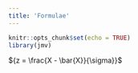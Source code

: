 ```yaml
---
title: 'Formulae'
---
```


```r
knitr::opts_chunk$set(echo = TRUE)
library(jmv)
```

${z = \frac{X - \bar{X}}{\sigma}}$